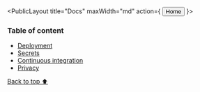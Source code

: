 
<PublicLayout title="Docs" maxWidth="md" action={
  <NextLink passHref={true} href="/">
    <Button color="inherit">Home</Button>
  </NextLink>
}>

### Table of content

- [Deployment](#deployment)
- [Secrets](#secrets)
- [Continuous integration](#continuous_integration)
- [Privacy](#privacy)

<Stack spacing={2}>
<Divider />
<Deployment />
<Divider />
<Secrets />
<Divider />
<Ci />
<Divider />
<Privacy />

[Back to top ⬆](#table_of_content)

</Stack>

</PublicLayout>
